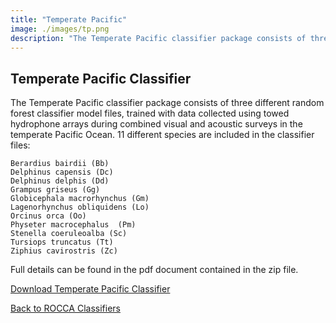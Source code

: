 ```yaml
---
title: "Temperate Pacific"
image: ./images/tp.png
description: "The Temperate Pacific classifier package consists of three different random forest classifier model files, trained with data collected using towed hydrophone arrays during combined visual and acoustic surveys in the temperate Pacific Ocean. 11 different species are included in the classifier files."
---
```


## Temperate Pacific Classifier

The Temperate Pacific classifier package consists of three different random forest classifier model files, trained with data collected using towed hydrophone arrays during combined visual and acoustic surveys in the temperate Pacific Ocean. 11 different species are included in the classifier files:

```         
Berardius bairdii (Bb)
Delphinus capensis (Dc)
Delphinus delphis (Dd)
Grampus griseus (Gg)
Globicephala macrorhynchus (Gm)
Lagenorhynchus obliquidens (Lo)
Orcinus orca (Oo)
Physeter macrocephalus  (Pm)
Stenella coeruleoalba (Sc)
Tursiops truncatus (Tt)
Ziphius cavirostris (Zc)
```

Full details can be found in the pdf document contained in the zip file.

<a href="https://drive.google.com/file/d/1SsG15oGLUbTkKpeRpN73ELrfEF02VSPL/view?usp=drive_link" target="roccadown">Download Temperate Pacific Classifier</a>

[Back to ROCCA Classifiers](rocca.html)
